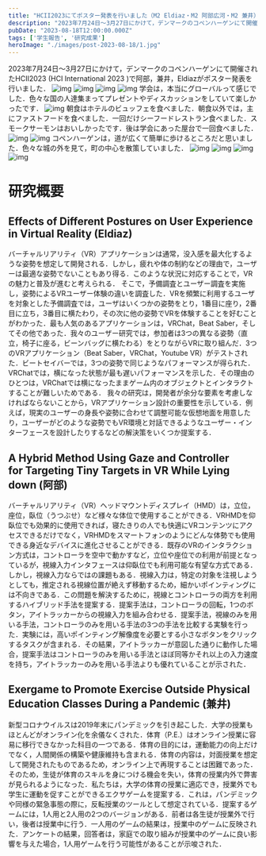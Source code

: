 ```yaml
---
title: "HCII2023にてポスター発表を行いました（M2 Eldiaz・M2 阿部広河・M2 兼井）"
description: "2023年7月24日～3月27日にかけて，デンマークのコペンハーゲンにて開催されたHCII2023 (HCI International 2023 )で阿部，兼井，Eldiazがポスター発表を行いました．"
pubDate: "2023-08-18T12:00:00.000Z"
tags: ['学生報告', '研究成果']
heroImage: "./images/post-2023-08-18/1.jpg"
---
```



2023年7月24日～3月27日にかけて，デンマークのコペンハーゲンにて開催されたHCII2023 (HCI International 2023 )で阿部，兼井，Eldiazがポスター発表を行いました．
<Grid>
<Image alt="img" src={Image1} />
<Image alt="img" src={Image2} />
<Image alt="img" src={Image3} />
<Image alt="img" src={Image4} />
</Grid>
学会は，本当にグローバルって感じでした．色々な国の人達集まってプレゼントやディスカッションをしていて楽しかったです．
<Grid>
<Image alt="img" src={Image5} />
</Grid>
朝食はホテルのビュッフェを食べました．朝食以外では，主にファストフードを食べました．一回だけシーフードレストラン食べました．スモークサーモンはおいしかったです．後は学会にあった屋台で一回食べました．
<Grid>
<Image alt="img" src={Image6} />
<Image alt="img" src={Image7} />
</Grid>
コペンハーゲンは，道が広くて簡単に歩けるところだと思いました．色々な城の外を見て，町の中心を散策していました．
<Grid>
<Image alt="img" src={Image8} />
<Image alt="img" src={Image9} />
<Image alt="img" src={Image10} />
<Image alt="img" src={Image11} />
</Grid>
# 研究概要
## Effects of Different Postures on User Experience in Virtual Reality (Eldiaz)
バーチャルリアリティ（VR）アプリケーションは通常，没入感を最大化するような姿勢を想定して開発される．しかし，疲れや体の制約などの理由で，ユーザーは最適な姿勢でないこともあり得る．このような状況に対応することで，VRの魅力と普及が進むと考えられる．
そこで，予備調査とユーザー調査を実施し，姿勢によるVRユーザー体験の違いを調査した．VRを頻繁に利用するユーザを対象とした予備調査では，ユーザはいくつかの姿勢をとり，1番目に座り，2番目に立ち，3番目に横たわり，その次に他の姿勢でVRを体験することを好むことがわかった．最も人気のあるアプリケーションは，VRChat，Beat Saber，そしてその他であった．我々のユーザー研究では，参加者は3つの異なる姿勢（直立，椅子に座る，ビーンバッグに横たわる）をとりながらVRに取り組んだ．3つのVRアプリケーション（Beat Saber，VRChat，Youtube VR）がテストされた．ビートセイバーでは，3つの姿勢で同じようなパフォーマンスが得られた．VRChatでは，横になった状態が最も遅いパフォーマンスを示した．その理由のひとつは，VRChatでは横になったままゲーム内のオブジェクトとインタラクトすることが難しいためである．
我々の研究は，開発者が余分な要素を考慮しなければならないことから，VRアプリケーション設計の重要性を示している．例えば，現実のユーザーの身長や姿勢に合わせて調整可能な仮想地面を用意したり，ユーザーがどのような姿勢でもVR環境と対話できるようなユーザー・インターフェースを設計したりするなどの解決策をいくつか提案する．
## A Hybrid Method Using Gaze and Controller for Targeting Tiny Targets in VR While Lying down (阿部)
バーチャルリアリティ（VR）ヘッドマウントディスプレイ（HMD）は，立位，座位，臥位（うつぶせ）など様々な体位で使用することができる．VRHMDを仰臥位でも効果的に使用できれば，寝たきりの人でも快適にVRコンテンツにアクセスできるだけでなく，VRHMDをスマートフォンのようにどんな体勢でも使用できる身近なデバイスに進化させることができる．既存のVRのインタラクション方式は，コントローラを空中で動かすなど，立位や座位での利用が前提となっているが，視線入力インタフェースは仰臥位でも利用可能な有望な方式である．しかし，視線入力ならではの課題もある．視線入力は，特定の対象を注視しようとしても，推定される視線位置が絶えず移動するため，細かいポインティングには不向きである．この問題を解決するために，視線とコントローラの両方を利用するハイブリッド手法を提案する．提案手法は，コントローラの回転，1つのボタン，アイトラッカーからの視線入力を組み合わせる．提案手法，視線のみを用いる手法，コントローラのみを用いる手法の3つの手法を比較する実験を行った．実験には，高いポインティング解像度を必要とする小さなボタンをクリックするタスクが含まれる．その結果，アイトラッカーが意図した通りに動作した場合，提案手法はコントローラのみを用いる手法とほぼ同等かそれ以上の入力速度を持ち，アイトラッカーのみを用いる手法よりも優れていることが示された．
## Exergame to Promote Exercise Outside Physical Education Classes During a Pandemic (兼井)
新型コロナウイルスは2019年末にパンデミックを引き起こした．大学の授業もほとんどがオンライン化を余儀なくされた．体育（P.E.）はオンライン授業に容易に移行できなかった科目の一つである．体育の目的には，運動能力の向上だけでなく，人間関係の構築や健康維持も含まれる．体育の内容は，対面授業を想定して開発されたものであるため，オンライン上で再現することは困難であった．そのため，生徒が体育のスキルを身につける機会を失い，体育の授業内外で弊害が見られるようになった．私たちは，大学の体育の授業に適応でき，授業外でも学生に運動を促すことができるエクサゲームを提案する．これは，パンデミックや同様の緊急事態の際に，反転授業のツールとして想定されている．提案するゲームには，1人用と2人用の2つのバージョンがある．前者は各生徒が授業外で行い，後者は授業中に行う．一人用のゲームの結果は，授業中のゲームに反映された．アンケートの結果，回答者は，家庭での取り組みが授業中のゲームに良い影響を与えた場合，1人用ゲームを行う可能性があることが示唆された．
